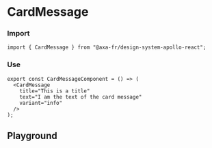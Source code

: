 
<Meta of={CardImageStories} name="CardMessage" />

# CardMessage

### Import

```tsx
import { CardMessage } from "@axa-fr/design-system-apollo-react";
```

### Use

```tsx
export const CardMessageComponent = () => (
  <CardMessage
    title="This is a title"
    text="I am the text of the card message"
    variant="info"
  />
);
```

## Playground

<Canvas of={CardMessageStories.Default} />

<Controls of={CardMessageStories.Default} />

